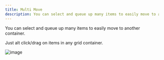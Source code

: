 ```yaml
---
title: Multi Move
description: You can select and queue up many items to easily move to another container.
---
```


You can select and queue up many items to easily move to another container.

Just alt click/drag on items in any grid container.

![image](https://github.com/user-attachments/assets/d2f69745-ef5c-41a3-be92-5f1a52a8fe80)